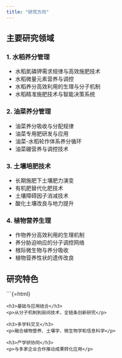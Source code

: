 ---
title: "研究方向"
---

## 主要研究领域

### 1. 水稻养分管理
- 水稻氮磷钾需求规律与高效施肥技术
- 水稻微量元素营养与调控
- 水稻养分高效利用的生理与分子机制
- 水稻精准施肥技术与智能决策系统

### 2. 油菜养分管理  
- 油菜养分吸收与分配规律
- 油菜专用肥研发与应用
- 油菜-水稻轮作体系养分循环
- 油菜硼营养与调控技术

### 3. 土壤培肥技术
- 长期施肥下土壤肥力演变
- 有机肥替代化肥技术
- 土壤障碍因子消减技术
- 酸化土壤改良与地力提升

### 4. 植物营养生理
- 作物养分高效利用的生理机制
- 养分胁迫响应的分子调控网络
- 根际微生物与养分吸收
- 植物营养性状的遗传改良

## 研究特色

```{=html}
<div class="research-features">
  <div class="feature">
    <h3>基础与应用结合</h3>
    <p>从分子机制到田间技术，全链条创新研究</p>
  </div>
  <div class="feature">
    <h3>多学科交叉</h3>
    <p>融合植物营养、土壤学、微生物学和信息科学</p>
  </div>
  <div class="feature">
    <h3>产学研协同</h3>
    <p>与多家企业合作推动成果转化应用</p>
  </div>
</div>
